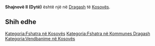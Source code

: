 {{Fshat në 
 | Emri                = Shajnovë II (Dytë)
 | EmriAlt                = 
 | NAME_SHORT_FORM=      
 | NAME_GENERIC=      
 | NAME_SORT_NAME_RO=      SHAJNOVEIIDYTE
 | FULL_NAME_RO = Shajnovë II (Dytë)
 | FULL_NAME_ND_RO=Shajnove II (Dyte)
 | SORT_NAME_RG=SHAJNOVEIIDYTE
 | FULL_NAME_RG=Shajnovë II (Dytë)
 | FULL_NAME_ND_RG=Shajnove II (Dyte)
 | SRP_NAME_SHORT_FORM=      
 | SRP_NAME_GENERIC=      
 | SRP_NAME_SORT_NAME_RO=      
 | SRP_FULL_NAME_RO = 
 | SRP_FULL_NAME_ND_RO=
 | SRP_SORT_NAME_RG=
 | SRP_FULL_NAME_RG=
 | SRP_FULL_NAME_ND_RG=
 | Emri (Rasa dhanore) = 
 | Figura              = 
 | Shteti              = Kosovo
 | Komuna              = Dragash
 | Kodi postar         = 
 | Sipërfaqja          = 

 | Popullsia           = 

 | Regj. i popullsisë  = 
 | Dend. e popullsisë  = 
 | Faqja zyrtare       = 
 <!--- Koordinatat ----> 
 | Gjerësia            = 42.048611
 | Gjatësia            = 20.746667
 | Lartësia            = 
}}
'''Shajnovë II (Dytë)''' është një [[]] në [[Dragash]] të [[Kosovës]].

<!-- == Gjeografia == -->
<!-- == Historia == -->
<!-- == Demografia == -->
== Shih edhe ==
{{Komuna Dragash}}
{{Kosovo-Administrata-Cung}}

[[Kategoria:Fshatra në Kosovës]]
[[Kategoria:Fshatra në Kommunes Dragash]]
[[Kategoria:Vendbanime në Kosovës]]